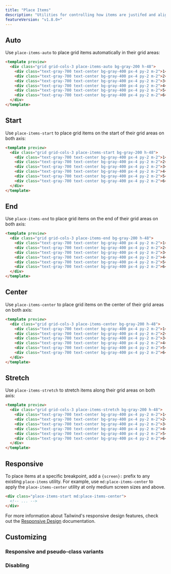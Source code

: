 ```yaml
---
title: "Place Items"
description: "Utilities for controlling how items are justifed and aligned at the same time."
featureVersion: "v1.8.0+"
---
```




## Auto

Use `place-items-auto` to place grid items automatically in their grid areas:

```html
<template preview>
  <div class="grid grid-cols-3 place-items-auto bg-gray-200 h-48">
    <div class="text-gray-700 text-center bg-gray-400 px-4 py-2 m-2">1</div>
    <div class="text-gray-700 text-center bg-gray-400 px-4 py-2 m-2">2</div>
    <div class="text-gray-700 text-center bg-gray-400 px-4 py-2 m-2">3</div>
    <div class="text-gray-700 text-center bg-gray-400 px-4 py-2 m-2">4</div>
    <div class="text-gray-700 text-center bg-gray-400 px-4 py-2 m-2">5</div>
    <div class="text-gray-700 text-center bg-gray-400 px-4 py-2 m-2">6</div>
  </div>
</template>
```

## Start

Use `place-items-start` to place grid items on the start of their grid areas on both axis:

```html
<template preview>
  <div class="grid grid-cols-3 place-items-start bg-gray-200 h-48">
    <div class="text-gray-700 text-center bg-gray-400 px-4 py-2 m-2">1</div>
    <div class="text-gray-700 text-center bg-gray-400 px-4 py-2 m-2">2</div>
    <div class="text-gray-700 text-center bg-gray-400 px-4 py-2 m-2">3</div>
    <div class="text-gray-700 text-center bg-gray-400 px-4 py-2 m-2">4</div>
    <div class="text-gray-700 text-center bg-gray-400 px-4 py-2 m-2">5</div>
    <div class="text-gray-700 text-center bg-gray-400 px-4 py-2 m-2">6</div>
  </div>
</template>
```

## End

Use `place-items-end` to place grid items on the end of their grid areas on both axis:

```html
<template preview>
  <div class="grid grid-cols-3 place-items-end bg-gray-200 h-48">
    <div class="text-gray-700 text-center bg-gray-400 px-4 py-2 m-2">1</div>
    <div class="text-gray-700 text-center bg-gray-400 px-4 py-2 m-2">2</div>
    <div class="text-gray-700 text-center bg-gray-400 px-4 py-2 m-2">3</div>
    <div class="text-gray-700 text-center bg-gray-400 px-4 py-2 m-2">4</div>
    <div class="text-gray-700 text-center bg-gray-400 px-4 py-2 m-2">5</div>
    <div class="text-gray-700 text-center bg-gray-400 px-4 py-2 m-2">6</div>
  </div>
</template>
```

## Center

Use `place-items-center` to place grid items on the center of their grid areas on both axis:

```html
<template preview>
  <div class="grid grid-cols-3 place-items-center bg-gray-200 h-48">
    <div class="text-gray-700 text-center bg-gray-400 px-4 py-2 m-2">1</div>
    <div class="text-gray-700 text-center bg-gray-400 px-4 py-2 m-2">2</div>
    <div class="text-gray-700 text-center bg-gray-400 px-4 py-2 m-2">3</div>
    <div class="text-gray-700 text-center bg-gray-400 px-4 py-2 m-2">4</div>
    <div class="text-gray-700 text-center bg-gray-400 px-4 py-2 m-2">5</div>
    <div class="text-gray-700 text-center bg-gray-400 px-4 py-2 m-2">6</div>
  </div>
</template>
```

## Stretch

Use `place-items-stretch` to stretch items along their grid areas on both axis:

```html
<template preview>
  <div class="grid grid-cols-3 place-items-stretch bg-gray-200 h-48">
    <div class="text-gray-700 text-center bg-gray-400 px-4 py-2 m-2">1</div>
    <div class="text-gray-700 text-center bg-gray-400 px-4 py-2 m-2">2</div>
    <div class="text-gray-700 text-center bg-gray-400 px-4 py-2 m-2">3</div>
    <div class="text-gray-700 text-center bg-gray-400 px-4 py-2 m-2">4</div>
    <div class="text-gray-700 text-center bg-gray-400 px-4 py-2 m-2">5</div>
    <div class="text-gray-700 text-center bg-gray-400 px-4 py-2 m-2">6</div>
  </div>
</template>
```

## Responsive

To place items at a specific breakpoint, add a `{screen}:` prefix to any existing `place-items` utility. For example, use `md:place-items-center` to apply the `place-items-center` utility at only medium screen sizes and above.

```html
<div class="place-items-start md:place-items-center">
  <!-- ... -->
</div>
```

For more information about Tailwind's responsive design features, check out the [Responsive Design](/docs/responsive-design) documentation.

## Customizing

### Responsive and pseudo-class variants

<Variants plugin="placeItems" name="place-items" />

### Disabling

<Disabling plugin="placeItems" name="place-items" />
